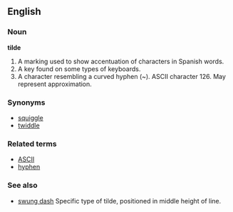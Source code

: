 == English ==
=== Noun ===
'''tilde'''
# A marking used to show accentuation of characters in Spanish words.
# A key found on some types of keyboards.
# A character resembling a curved hyphen (~). ASCII character 126. May represent approximation.

=== Synonyms ===
*[[squiggle]]
*[[twiddle]]

=== Related terms ===
*[[ASCII]]
*[[hyphen]]

=== See also ===
*[[swung dash]] Specific type of tilde, positioned in middle height of line.